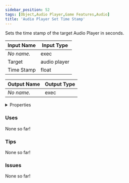 ```yaml
---
sidebar_position: 52
tags: [Object,Audio Player,Game Features,Audio]
title: 'Audio Player Set Time Stamp'
---
```


Sets the time stamp of the target Audio Player in seconds.



<DocusaurusSvg />

| Input Name | Input Type |
|-----------|-----------|
| *No name.* | exec |
| Target | audio player |
| Time Stamp | float |

| Output Name | Output Type |
|-----------|-----------|
| *No name.* | exec |


<details>
  <summary>Properties</summary>
  <div>
    <div>
    <table>
      <thead>
        <tr>
          <th>Is beta required?</th>
          <th>No</th>
        </tr>
        <tr>
          <th>Is this chip a trolling risk?</th>
          <th>No</th>
        </tr>
        <tr>
          <th>Is this chip a role assignment risk?</th>
          <th>No</th>
        </tr>
        <tr>
          <th>Chip UUID</th>
          <th>d30959ca-fa17-498b-88da-a83a46c34b97</th>
        </tr>
        <tr>
          <th>Room availability</th>
          <th>Available everywhere</th>
        </tr>
      </thead>
    </table>
    </div>
  </div>
</details>

### Uses

None so far!

### Tips

None so far!

### Issues

None so far!
